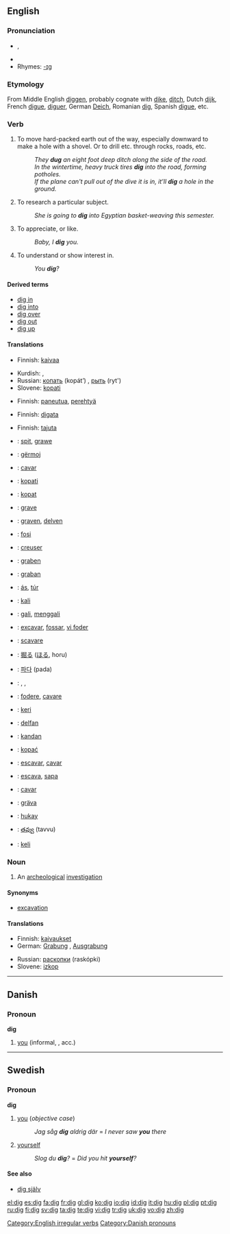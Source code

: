 ==English==

===Pronunciation===
* {{IPA|/dɪg/}}, {{SAMPA|/dIg/}}
*{{audio|en-us-dig.ogg|Audio (US)}}
*Rhymes: [[Rhymes:English:-ɪɡ|-ɪɡ]]

===Etymology===
From Middle English [[diggen]], probably cognate with [[dike]], [[ditch]], Dutch [[dijk]], French [[digue]], [[diguer]], German [[Deich]], Romanian [[dig]], Spanish [[digue]], etc.

===Verb===
{{en-verb|digs|digging|dug}}

# To move hard-packed earth out of the way, especially downward to make a hole with a shovel.  Or to drill etc. through rocks, roads, etc.
#:''They '''dug''' an eight foot deep ditch along the side of the road.''
#:''In the wintertime, heavy truck tires '''dig''' into the road, forming potholes.''
#:''If the plane can't pull out of the dive it is in, it'll '''dig''' a hole in the ground.''
# {{italbrac|with "into"}} To research a particular subject.
#:''She is going to '''dig''' into Egyptian basket-weaving this semester.''
# {{slang}} To appreciate, or like.
#:''Baby, I '''dig''' you.''
# {{slang}} To understand or show interest in.
#:''You '''dig'''?''

====Derived terms====
*[[dig in]]
*[[dig into]]
*[[dig over]]
*[[dig out]]
*[[dig up]]

====Translations====
{{trans-top|to move hard-packed earth out of the way}}
*Finnish: [[kaivaa]]
{{trans-mid}}
*Kurdish: {{KUchar|[[هه‌ڵکوڵین]]}}, {{KUchar|[[هه‌ڵقه‌ندن]]}}
*Russian: [[копать]] (kopát’) {{impf}}, [[рыть]] (ryt') {{impf}}
*Slovene: [[kopati]]
{{trans-bottom}}

{{trans-top|to research a particular subject}}
*Finnish: [[paneutua]], [[perehtyä]]
{{trans-mid}}
{{trans-bottom}}

{{trans-top|(''slang'') to appreciate, or like}}
*Finnish: [[digata]]
{{trans-mid}}
{{trans-bottom}}

{{trans-top|(''slang'') to understand or show interest in}}
*Finnish: [[tajuta]]
{{trans-mid}}
{{trans-bottom}}

{{checktrans-top}}
*{{ttbc|Afrikaans}}: [[spit]], [[grawe]]
*{{ttbc|Albanian}}: [[gërmoj]]
*{{ttbc|Catalan}}: [[cavar]]
*{{ttbc|Croatian}}: [[kopati]]
*{{ttbc|Czech}}: [[kopat]]
*{{ttbc|Danish}}: [[grave]]
*{{ttbc|Dutch}}: [[graven]], [[delven]]
*{{ttbc|Esperanto}}: [[fosi]]
*{{ttbc|French}}: [[creuser]]
*{{ttbc|German}}: [[graben]]
*{{ttbc|Gothic}}: [[graban]]
*{{ttbc|Hungarian}}: [[ás]], [[túr]]
*{{ttbc|Ilocano}}: [[kali]]
*{{ttbc|Indonesian}}: [[gali]], [[gali|menggali]]
*{{ttbc|Interlingua}}: [[excavar]], [[fossar]], [[vi foder]]
*{{ttbc|Italian}}: [[scavare]]
*{{ttbc|Japanese}}: [[掘る]] ([[ほる]], horu)
*{{ttbc|Korean}}: [[파다]] (pada)
*{{ttbc|Kurdish}}: {{t|ku|kolîn}}, {{t|ku|kêlan}}, {{t|ku|kolandin}}
*{{ttbc|Latin}}: [[fodere]], [[cavare]]
*{{ttbc|Maori}}: [[keri]]
*{{ttbc|Old English}}: [[delfan]]
*{{ttbc|Persian}}: [[kandan]]
*{{ttbc|Polish}}: [[kopać]]
*{{ttbc|Portuguese}}: [[escavar]], [[cavar]]
*{{ttbc|Romanian}}:  [[escava]], [[sapa]]
*{{ttbc|Spanish}}: [[cavar]]
*{{ttbc|Swedish}}: [[gräva]]
*{{ttbc|Tagalog}}: [[hukay]]
*{{ttbc|Telugu}}: [[తవ్వు]] (tavvu)
*{{ttbc|Tongan}}: [[keli]]
{{trans-bottom}}

===Noun===
{{en-noun}}

# An [[archeological]] [[investigation]]

====Synonyms====
* [[excavation]]

====Translations====
{{trans-top|archeological investigation}}
*Finnish: [[kaivaus|kaivaukset]] {{p}}
*German: [[Grabung]] {{f}}, [[Ausgrabung]] {{f}}
{{trans-mid}}
*Russian: [[раскопки]] (raskópki) {{f|p}}
*Slovene: [[izkop]] {{m}}
{{trans-bottom}}

[[Category:English irregular verbs]]

----

==Danish==

===Pronoun===
'''dig'''

# [[you]] (informal, {{s}}, acc.)

[[Category:Danish pronouns]]

----

==Swedish==

===Pronoun===
'''dig'''

# [[you]] (''objective case'')
#:''Jag såg '''dig''' aldrig där'' = ''I never saw '''you''' there''
# [[yourself]]
#:''Slog du '''dig'''?'' = ''Did you hit '''yourself'''?''

====See also====
*[[dig själv]]

[[el:dig]]
[[es:dig]]
[[fa:dig]]
[[fr:dig]]
[[gl:dig]]
[[ko:dig]]
[[io:dig]]
[[id:dig]]
[[it:dig]]
[[hu:dig]]
[[pl:dig]]
[[pt:dig]]
[[ru:dig]]
[[fi:dig]]
[[sv:dig]]
[[ta:dig]]
[[te:dig]]
[[vi:dig]]
[[tr:dig]]
[[uk:dig]]
[[vo:dig]]
[[zh:dig]]
